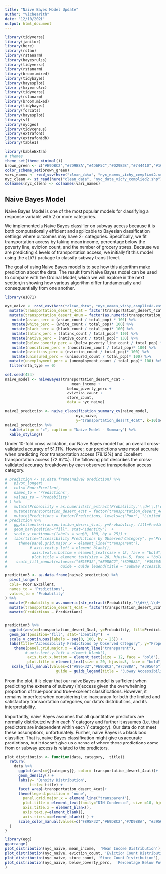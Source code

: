```yaml
---
title: "Naive Bayes Model Update"
author: "Vichearith"
date: "12/10/2021"
output: html_document
---
```

```r
library(tidyverse)
library(janitor)
library(here)
library(rstan)
library(rstanarm)
library(bayesrules)
library(tidyverse)
library(rstanarm)
library(broom.mixed)
library(tidybayes)
library(bayesplot)
library(bayesrules)
library(tidyverse)
library(rstanarm)
library(broom.mixed)
library(tidybayes)
library(forcats)
library(bayesplot)
library(sf)
library(nycgeo)
library(tidycensus)
library(extrafont)
library(extrafontdb)
library(table1)

library(kableExtra)
# themes
theme_set(theme_minimal())
brown_green <- c("#E9DBC2","#7D9B8A","#4D6F5C","#D29B5B","#744410","#1C432D")
color_scheme_set(brown_green)
vari_names <- read_csv(here("clean_data", "nyc_names_vichy_complied2.csv"))
nyc_clean <- st_read(here("clean_data", "nyc_data_vichy_complied2.shp"))
colnames(nyc_clean) <- colnames(vari_names)
```

## Naive Bayes Model

Naive Bayes Model is one of the most popular models for classifying a response variable with 2 or more categories.

We implemented a Naive Bayes classifier on subway access because it is both computationally efficient and applicable to Bayesian classification settings where outcomes may have 2+ categories. Specifically, we fit transportation access by taking mean income, percentage below the poverty line, eviction count, and the number of grocery stores. Because we are predicting 4 levels of transportation access, we initially fit this model using the `e1071` package to classify subway transit level. 

The goal of using Naive Bayes model is to see how this algorithm make prediction about the data. The result from Naive Bayes model can be used to compare with the Ordinal Model, which we will explore in the next section,in showing how various algorithm differ fundamentally and consequentially from one another. 


```r
library(e1071)

nyc_naive <- read_csv(here("clean_data", "nyc_names_vichy_complied2.csv"))%>%
  mutate(transportation_desert_4cat = factor(transportation_desert_4cat, levels=c("Poor", "Limited", "Satisfactory", "Excellent"))) %>%
  mutate(transportation_desert_4num = factor(as.numeric(transportation_desert_4cat))) %>%
   mutate(asian_perc = (asian_count / total_pop) * 100) %>%
   mutate(white_perc = (white_count / total_pop)* 100) %>%
   mutate(black_perc = (black_count / total_pop)* 100) %>%
   mutate(latinx_perc = (latinx_count / total_pop)* 100) %>%
   mutate(native_perc = (native_count / total_pop)* 100) %>%
   mutate(below_poverty_perc = (below_poverty_line_count / total_pop) * 100) %>%
   mutate(noncitizen_perc = (noncitizen_count / total_pop)* 100) %>%
   mutate(evictions_perc = (eviction_count / total_pop)* 100) %>%
   mutate(uninsured_perc = (uninsured_count / total_pop)* 100) %>%
  mutate(unemployment_perc = (unemployment_count / total_pop)* 100) %>%
  filter(nta_type == 0)

set.seed(454)
naive_model <- naiveBayes(transportation_desert_4cat ~ 
                              mean_income + 
                            below_poverty_perc + 
                            eviction_count +
                            store_count, 
                            data = nyc_naive)

```


```r
naive2_prediction <- naive_classification_summary_cv(naive_model, 
                                nyc_naive, 
                                y="transportation_desert_4cat", k=10)$cv
naive2_prediction %>%
  kable(align = "c", caption = "Naive Model - Summary") %>% 
  kable_styling()
```


Under 10-fold cross validation, our Naive Bayes model had an overall cross-validated accuracy of 51.11\%. However, our predictions were most accurate when predicting Poor transportation access (78.12\%) and Excellent transportation access (72.62\%). The following plot describes the cross-validated accuracy breakdown by each observed transportation access category.



```r
# prediction <- as.data.frame(naive2_prediction) %>%
#   pivot_longer(
#   cols= Poor:Excellent,
#   names_to = 'Predictions',
#   values_to = 'Probability'
# ) %>%
#   mutate(Probability = as.numeric(str_extract(Probability,'\\d+\\.\\d+'))/100) %>%
#   mutate(transportation_desert_4cat = factor(transportation_desert_4cat, levels=c("Poor", "Limited", "Satisfactory", "Excellent"))) %>%
#   mutate(Predictions = factor(Predictions, levels=c("Poor", "Limited", "Satisfactory", "Excellent")))
# prediction %>%  
#   ggplot(aes(x=transportation_desert_4cat, y=Probability, fill=Predictions)) + 
#   geom_bar(position="fill", stat="identity")  +
#   scale_y_continuous(labels = seq(0, 100, by = 25)) +
#   labs(title="Accessibility Predictions by Observed Category", y="Proportion", x="")+
#     theme(panel.grid.major.x = element_line("transparent"),
#          # axis.text.y.left = element_blank(),
#           axis.text.x.bottom = element_text(size = 12, face = "bold"),
#           plot.title = element_text(size = 20, hjust=.5, face = "bold", family="DIN Condensed")) +
#    scale_fill_manual(values=c("#895F32","#E9DBC2","#7D9B8A", "#395645"),
#                        guide = guide_legend(title = "Subway Accessibility \nCategory"), na.value="#D6D6D6") 

prediction3 <- as.data.frame(naive2_prediction) %>%
  pivot_longer(
  cols= Poor:Excellent, 
  names_to = 'Predictions', 
  values_to = 'Probability'
) %>% 
  mutate(Probability = as.numeric(str_extract(Probability,'\\d+\\.\\d+'))/100) %>%
  mutate(transportation_desert_4cat = factor(transportation_desert_3cat, levels=c("Poor", "Typical", "Excellent"))) %>%
  mutate(Predictions = Predictions) 


prediction3 %>%  
  ggplot(aes(x=transportation_desert_3cat, y=Probability, fill=Predictions)) + 
  geom_bar(position="fill", stat="identity")  +
  scale_y_continuous(labels = seq(0, 100, by = 25)) +
  labs(title="Accessibility Predictions by Observed Category", y="Proportion", x="")+
    theme(panel.grid.major.x = element_line("transparent"),
         # axis.text.y.left = element_blank(),
          axis.text.x.bottom = element_text(size = 12, face = "bold"),
          plot.title = element_text(size = 20, hjust=.5, face = "bold", family="DIN Condensed")) +
   scale_fill_manual(values=c("#895F32","#E9DBC2","#7D9B8A", "#395645"),
                       guide = guide_legend(title = "Subway Accessibility \nCategory"), na.value="#D6D6D6") 

```

From the plot, it is clear that our naive Bayes model is sufficient when predicting the extrema of subway (in)access given the overwhelming proportion of true-poor and true-excellent classifications. However, it remains imperfect when considering the inaccuracy for both the limited and satisfactory transportation categories, our data's distributions, and its interpretability.

Importantly, naive Bayes assumes that all quantitative predictors are normally distributed within each Y category and further it assumes (i.e. that predictors are independent within each Y category). Our data do not meet these assumptions, unfortunately. Further, naive Bayes is a black box classifier. That is, naive Bayes classification might give us accurate predictions, but it doesn’t give us a sense of where these predictions come from or subway access is related to the predictors.

```r
plot_distribution <- function(data, category,  title){
  return(
    data %>% 
      ggplot(aes(x={{category}}, color= transportation_desert_4cat))+
      geom_density() +
      labs(y= "Density Distribution", 
           title= title) + 
      facet_wrap(~transportation_desert_4cat)+
      theme(legend.position = 'none',
        panel.grid.major.x = element_line("transparent"),
        plot.title = element_text(family="DIN Condensed", size =10, hjust=.5, face = "bold"), 
        axis.title.x = element_blank(),
        axis.text.y=element_blank(),
        axis.ticks.x=element_blank() ) + 
      scale_color_manual(values=c("#895F32","#E9DBC2","#7D9B8A", "#395645")) 
  )
}

library(egg)
ggarrange(
plot_distribution(nyc_naive, mean_income,  'Mean Income Distribution'),
plot_distribution(nyc_naive, eviction_count, 'Eviction Count Distribution'),
plot_distribution(nyc_naive, store_count, 'Store Count Distribution'),
plot_distribution(nyc_naive, below_poverty_perc,  'Percentage Below Poverty Distribution')
)
  


```







